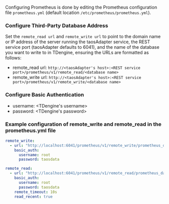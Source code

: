 Configuring Prometheus is done by editing the Prometheus configuration file `prometheus.yml` (default location `/etc/prometheus/prometheus.yml`).

### Configure Third-Party Database Address

Set the `remote_read url` and `remote_write url` to point to the domain name or IP address of the server running the taosAdapter service, the REST service port (taosAdapter defaults to 6041), and the name of the database you want to write to in TDengine, ensuring the URLs are formatted as follows:

- remote_read url: `http://<taosAdapter's host>:<REST service port>/prometheus/v1/remote_read/<database name>`
- remote_write url: `http://<taosAdapter's host>:<REST service port>/prometheus/v1/remote_write/<database name>`

### Configure Basic Authentication

- username: \<TDengine's username>
- password: \<TDengine's password>

### Example configuration of remote_write and remote_read in the prometheus.yml file

```yaml
remote_write:
  - url: "http://localhost:6041/prometheus/v1/remote_write/prometheus_data"
    basic_auth:
      username: root
      password: taosdata

remote_read:
  - url: "http://localhost:6041/prometheus/v1/remote_read/prometheus_data"
    basic_auth:
      username: root
      password: taosdata
    remote_timeout: 10s
    read_recent: true
```
